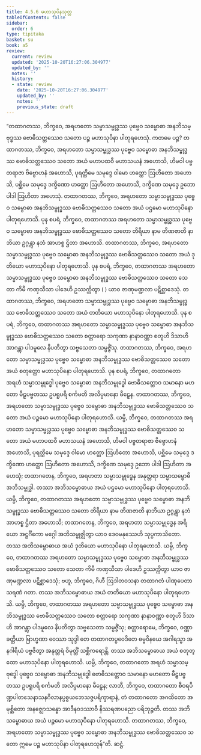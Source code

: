 ```yaml
---
title: 4.5.6 မဟာသုပိနသုတ္တ
tableOfContents: false
sidebar:
  order: 6
type: tipitaka
basket: su
book: a5
review:
  current: review
  updated: '2025-10-20T16:27:06.304977'
  updated_by: ''
  notes: ''
  history:
  - state: review
    date: '2025-10-20T16:27:06.304977'
    updated_by: ''
    notes: ''
    previous_state: draft
---
```



<DynamicBreadcrumb />


<ReviewStatus review={frontmatter.review} showDetails={true} />

<HypothesisAnnotation frontmatter={frontmatter} />

<Division number="196" book="a5" e="ch" v="16" p="209">

<Paragraph number="1154" book="a5">
“တထာဂတဿ, ဘိက္ခဝေ, အရဟတော သမ္မာသမ္ဗုဒ္ဓဿ ပုဗ္ဗေဝ သမ္ဗောဓာ အနဘိသမ္ဗုဒ္ဓဿ ဗောဓိသတ္တဿေဝ သတော ပဉ္စ မဟာသုပိနာ ပါတုရဟေသုံ. ကတမေ ပဉ္စ? တထာဂတဿ, ဘိက္ခဝေ, အရဟတော သမ္မာသမ္ဗုဒ္ဓဿ ပုဗ္ဗေဝ သမ္ဗောဓာ အနဘိသမ္ဗုဒ္ဓဿ ဗောဓိသတ္တဿေဝ သတော အယံ မဟာပထဝီ မဟာသယနံ အဟောသိ, ဟိမဝါ ပဗ္ဗတရာဇာ ဗိဗ္ဗောဟနံ အဟောသိ, ပုရတ္ထိမေ သမုဒ္ဒေ ဝါမော ဟတ္ထော ဩဟိတော အဟောသိ, ပစ္ဆိမေ သမုဒ္ဒေ ဒက္ခိဏော ဟတ္ထော ဩဟိတော အဟောသိ, ဒက္ခိဏေ သမုဒ္ဒေ ဥဘော ပါဒါ ဩဟိတာ အဟေသုံ. တထာဂတဿ, ဘိက္ခဝေ, အရဟတော သမ္မာသမ္ဗုဒ္ဓဿ ပုဗ္ဗေဝ သမ္ဗောဓာ အနဘိသမ္ဗုဒ္ဓဿ ဗောဓိသတ္တဿေဝ သတော အယံ ပဌမော မဟာသုပိနော ပါတုရဟောသိ.
</Paragraph>

<Paragraph number="1155" book="a5">
ပုန စပရံ, ဘိက္ခဝေ, တထာဂတဿ အရဟတော သမ္မာသမ္ဗုဒ္ဓဿ ပုဗ္ဗေဝ သမ္ဗောဓာ အနဘိသမ္ဗုဒ္ဓဿ ဗောဓိသတ္တဿေဝ သတော တိရိယာ နာမ တိဏဇာတိ နာဘိယာ ဥဂ္ဂန္တွာ နဘံ အာဟစ္စ ဌိတာ အဟောသိ. တထာဂတဿ, ဘိက္ခဝေ, အရဟတော သမ္မာသမ္ဗုဒ္ဓဿ ပုဗ္ဗေဝ သမ္ဗောဓာ အနဘိသမ္ဗုဒ္ဓဿ ဗောဓိသတ္တဿေဝ သတော အယံ ဒုတိယော မဟာသုပိနော ပါတုရဟောသိ.
</Paragraph>

<Paragraph number="1156" book="a5">
ပုန စပရံ, ဘိက္ခဝေ, တထာဂတဿ အရဟတော သမ္မာသမ္ဗုဒ္ဓဿ ပုဗ္ဗေဝ သမ္ဗောဓာ အနဘိသမ္ဗုဒ္ဓဿ ဗောဓိသတ္တဿေဝ သတော သေတာ ကိမီ ကဏှသီသာ ပါဒေဟိ ဥဿက္ကိတွာ ( ) ယာဝ ဇာဏုမဏ္ဍလာ ပဋိစ္ဆာဒေသုံ. တထာဂတဿ, ဘိက္ခဝေ, အရဟတော သမ္မာသမ္ဗုဒ္ဓဿ ပုဗ္ဗေဝ သမ္ဗောဓာ အနဘိသမ္ဗုဒ္ဓဿ ဗောဓိသတ္တဿေဝ သတော အယံ တတိယော မဟာသုပိနော ပါတုရဟောသိ.
</Paragraph>

<Paragraph number="1157" book="a5">
ပုန စပရံ, ဘိက္ခဝေ, တထာဂတဿ အရဟတော သမ္မာသမ္ဗုဒ္ဓဿ ပုဗ္ဗေဝ သမ္ဗောဓာ အနဘိသမ္ဗုဒ္ဓဿ ဗောဓိသတ္တဿေဝ သတော စတ္တာရော သကုဏာ နာနာဝဏ္ဏာ စတူဟိ ဒိသာဟိ အာဂန္တွာ ပါဒမူလေ နိပတိတွာ သဗ္ဗသေတာ သမ္ပဇ္ဇိံသု. တထာဂတဿ, ဘိက္ခဝေ, အရဟတော သမ္မာသမ္ဗုဒ္ဓဿ ပုဗ္ဗေဝ သမ္ဗောဓာ အနဘိသမ္ဗုဒ္ဓဿ ဗောဓိသတ္တဿေဝ သတော အယံ စတုတ္ထော မဟာသုပိနော ပါတုရဟောသိ.
</Paragraph>

<Paragraph number="1158" book="a5">
ပုန စပရံ, ဘိက္ခဝေ, တထာဂတော အရဟံ သမ္မာသမ္ဗုဒ္ဓေါ ပုဗ္ဗေဝ သမ္ဗောဓာ အနဘိသမ္ဗုဒ္ဓေါ ဗောဓိသတ္တောဝ သမာနော မဟတော မီဠှပဗ္ဗတဿ ဥပရူပရိ စင်္ကမတိ အလိပ္ပမာနော မီဠှေန. တထာဂတဿ, ဘိက္ခဝေ, အရဟတော သမ္မာသမ္ဗုဒ္ဓဿ ပုဗ္ဗေဝ သမ္ဗောဓာ အနဘိသမ္ဗုဒ္ဓဿ ဗောဓိသတ္တဿေဝ သတော အယံ ပဉ္စမော မဟာသုပိနော ပါတုရဟောသိ.
</Paragraph>

<Paragraph number="1159" book="a5">
ယမ္ပိ, ဘိက္ခဝေ, တထာဂတဿ အရဟတော သမ္မာသမ္ဗုဒ္ဓဿ ပုဗ္ဗေဝ သမ္ဗောဓာ အနဘိသမ္ဗုဒ္ဓဿ ဗောဓိသတ္တဿေဝ သတော အယံ မဟာပထဝီ မဟာသယနံ အဟောသိ, ဟိမဝါ ပဗ္ဗတရာဇာ ဗိဗ္ဗောဟနံ အဟောသိ, ပုရတ္ထိမေ သမုဒ္ဒေ ဝါမော ဟတ္ထော ဩဟိတော အဟောသိ, ပစ္ဆိမေ သမုဒ္ဒေ ဒက္ခိဏော ဟတ္ထော ဩဟိတော အဟောသိ, ဒက္ခိဏေ သမုဒ္ဒေ ဥဘော ပါဒါ ဩဟိတာ အဟေသုံ; တထာဂတေန, ဘိက္ခဝေ, အရဟတာ သမ္မာသမ္ဗုဒ္ဓေန အနုတ္တရာ သမ္မာသမ္ဗောဓိ အဘိသမ္ဗုဒ္ဓါ. တဿာ အဘိသမ္ဗောဓာယ အယံ ပဌမော မဟာသုပိနော ပါတုရဟောသိ.
</Paragraph>

<Paragraph number="1160" book="a5">
ယမ္ပိ, ဘိက္ခဝေ, တထာဂတဿ အရဟတော သမ္မာသမ္ဗုဒ္ဓဿ ပုဗ္ဗေဝ သမ္ဗောဓာ အနဘိသမ္ဗုဒ္ဓဿ ဗောဓိသတ္တဿေဝ သတော တိရိယာ နာမ တိဏဇာတိ နာဘိယာ ဥဂ္ဂန္တွာ နဘံ အာဟစ္စ ဌိတာ အဟောသိ; တထာဂတေန, ဘိက္ခဝေ, အရဟတာ သမ္မာသမ္ဗုဒ္ဓေန အရိယော အဋ္ဌင်္ဂိကော မဂ္ဂေါ အဘိသမ္ဗုဇ္ဈိတွာ ယာဝ ဒေဝမနုဿေဟိ သုပ္ပကာသိတော. တဿ အဘိသမ္ဗောဓာယ အယံ ဒုတိယော မဟာသုပိနော ပါတုရဟောသိ.
</Paragraph>

<Paragraph number="1161" book="a5">
ယမ္ပိ, ဘိက္ခဝေ, တထာဂတဿ အရဟတော သမ္မာသမ္ဗုဒ္ဓဿ ပုဗ္ဗေဝ သမ္ဗောဓာ အနဘိသမ္ဗုဒ္ဓဿ ဗောဓိသတ္တဿေဝ သတော သေတာ ကိမီ ကဏှသီသာ ပါဒေဟိ ဥဿက္ကိတွာ ယာဝ ဇာဏုမဏ္ဍလာ ပဋိစ္ဆာဒေသုံ; ဗဟူ, ဘိက္ခဝေ, ဂိဟီ ဩဒါတဝသနာ တထာဂတံ ပါဏုပေတာ သရဏံ ဂတာ. တဿ အဘိသမ္ဗောဓာယ အယံ တတိယော မဟာသုပိနော ပါတုရဟောသိ.
</Paragraph>

<Paragraph number="1162" book="a5">
ယမ္ပိ, ဘိက္ခဝေ, တထာဂတဿ အရဟတော သမ္မာသမ္ဗုဒ္ဓဿ ပုဗ္ဗေဝ သမ္ဗောဓာ အနဘိသမ္ဗုဒ္ဓဿ ဗောဓိသတ္တဿေဝ သတော စတ္တာရော သကုဏာ နာနာဝဏ္ဏာ စတူဟိ ဒိသာဟိ အာဂန္တွာ ပါဒမူလေ နိပတိတွာ သဗ္ဗသေတာ သမ္ပဇ္ဇိံသု; စတ္တာရောမေ, ဘိက္ခဝေ, ဝဏ္ဏာ ခတ္တိယာ ဗြာဟ္မဏာ ဝေဿာ သုဒ္ဒါ တေ တထာဂတပ္ပဝေဒိတေ ဓမ္မဝိနယေ အဂါရသ္မာ အနဂါရိယံ ပဗ္ဗဇိတွာ အနုတ္တရံ ဝိမုတ္တိံ သစ္ဆိကရောန္တိ. တဿ အဘိသမ္ဗောဓာယ အယံ စတုတ္ထော မဟာသုပိနော ပါတုရဟောသိ.
</Paragraph>

<Paragraph number="1163" book="a5">
ယမ္ပိ, ဘိက္ခဝေ, တထာဂတော အရဟံ သမ္မာသမ္ဗုဒ္ဓေါ ပုဗ္ဗေဝ သမ္ဗောဓာ အနဘိသမ္ဗုဒ္ဓေါ ဗောဓိသတ္တောဝ သမာနော မဟတော မီဠှပဗ္ဗတဿ ဥပရူပရိ စင်္ကမတိ အလိပ္ပမာနော မီဠှေန; လာဘီ, ဘိက္ခဝေ, တထာဂတော စီဝရပိဏ္ဍပါတသေနာသနဂိလာနပ္ပစ္စယဘေသဇ္ဇပရိက္ခာရာနံ, တံ တထာဂတော အဂထိတော အမုစ္ဆိတော အနဇ္ဈောသန္နော အာဒီနဝဒဿာဝီ နိဿရဏပညော ပရိဘုဉ္ဇတိ. တဿ အဘိသမ္ဗောဓာယ အယံ ပဉ္စမော မဟာသုပိနော ပါတုရဟောသိ.
</Paragraph>

<Paragraph number="1164" book="a5">
တထာဂတဿ, ဘိက္ခဝေ, အရဟတော သမ္မာသမ္ဗုဒ္ဓဿ ပုဗ္ဗေဝ သမ္ဗောဓာ အနဘိသမ္ဗုဒ္ဓဿ ဗောဓိသတ္တဿေဝ သတော ဣမေ ပဉ္စ မဟာသုပိနာ ပါတုရဟေသုန်”တိ.

</Paragraph>
</Division>

<Paragraph number="1165" type="center" book="a5">
ဆဋ္ဌံ.
</Paragraph>